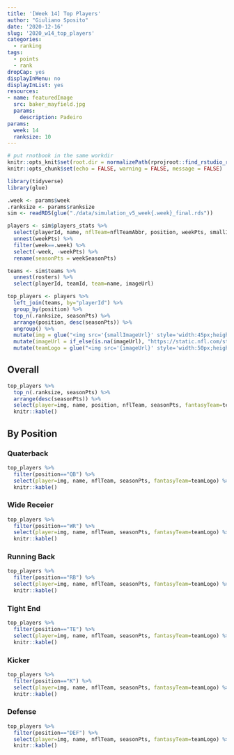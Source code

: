 ```yaml
---
title: '[Week 14] Top Players'
author: "Giuliano Sposito"
date: '2020-12-16'
slug: '2020_w14_top_players'
categories:
  - ranking
tags:
  - points
  - rank
dropCap: yes
displayInMenu: no
displayInList: yes
resources:
- name: featuredImage
  src: baker_mayfield.jpg
  params:
    description: Padeiro
params:
  week: 14
  ranksize: 10
---
```


<!--more-->

```r
# put rnotbook in the same workdir
knitr::opts_knit$set(root.dir = normalizePath(rprojroot::find_rstudio_root_file())) 
knitr::opts_chunk$set(echo = FALSE, warning = FALSE, message = FALSE)
```

```r

library(tidyverse)
library(glue)

.week <- params$week
.ranksize <- params$ranksize
sim <- readRDS(glue("./data/simulation_v5_week{.week}_final.rds"))

players <- sim$players_stats %>% 
  select(playerId, name, nflTeam=nflTeamAbbr, position, weekPts, smallImageUrl) %>% 
  unnest(weekPts) %>% 
  filter(week==.week) %>% 
  select(-week, -weekPts) %>% 
  rename(seasonPts = weekSeasonPts) 

teams <- sim$teams %>% 
  unnest(rosters) %>% 
  select(playerId, teamId, team=name, imageUrl)

top_players <- players %>% 
  left_join(teams, by="playerId") %>% 
  group_by(position) %>% 
  top_n(.ranksize, seasonPts) %>% 
  arrange(position, desc(seasonPts)) %>% 
  ungroup() %>% 
  mutate(img = glue("<img src='{smallImageUrl}' style='width:45px;height:60px'>")) %>%
  mutate(imageUrl = if_else(is.na(imageUrl), "https://static.nfl.com/static/content/public/static/img/fantasy/avatar/240x240/fan_avatars_NFL.png", imageUrl)) %>% 
  mutate(teamLogo = glue("<img src='{imageUrl}' style='width:50px;height:50px' alt='{team}'>"))

```

## Overall

```r
top_players %>% 
  top_n(.ranksize, seasonPts) %>% 
  arrange(desc(seasonPts)) %>% 
  select(player=img, name, position, nflTeam, seasonPts, fantasyTeam=teamLogo) %>%
  knitr::kable() 
```


## By Position

### Quaterback

```r
top_players %>% 
  filter(position=="QB") %>% 
  select(player=img, name, nflTeam, seasonPts, fantasyTeam=teamLogo) %>%
  knitr::kable()
```

### Wide Receier

```r
top_players %>% 
  filter(position=="WR") %>% 
  select(player=img, name, nflTeam, seasonPts, fantasyTeam=teamLogo) %>%
  knitr::kable()
```

### Running Back

```r
top_players %>% 
  filter(position=="RB") %>% 
  select(player=img, name, nflTeam, seasonPts, fantasyTeam=teamLogo) %>%
  knitr::kable()
```


### Tight End

```r
top_players %>% 
  filter(position=="TE") %>% 
  select(player=img, name, nflTeam, seasonPts, fantasyTeam=teamLogo) %>%
  knitr::kable()
```


### Kicker

```r
top_players %>%
  filter(position=="K") %>%
  select(player=img, name, nflTeam, seasonPts, fantasyTeam=teamLogo) %>%
  knitr::kable()
```


### Defense

```r
top_players %>% 
  filter(position=="DEF") %>% 
  select(player=img, name, nflTeam, seasonPts, fantasyTeam=teamLogo) %>%
  knitr::kable()
```

